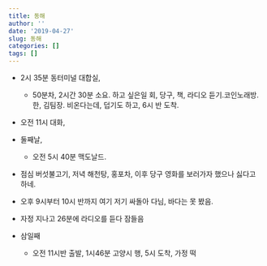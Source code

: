 ```yaml
---
title: 동해
author: ''
date: '2019-04-27'
slug: 동해
categories: []
tags: []
---
```

* 2시 35분 동터미널 대합실,  
   + 50분차, 2시간 30분 소요. 하고 싶은일 회, 당구, 책, 라디오 듣기.코인노래방. 한,  김팀장. 비온다는데, 덥기도 하고, 6시 반 도착.   
   
* 오전 11시 대화,   

* 둘째날, 
  + 오전 5시 40분 맥도날드.    

* 점심 버섯불고기, 저녁 해천탕, 홍포차, 이후 당구 영화를 보러가자 했으나 싫다고 하네.   

* 오후 9시부터 10시 반까지 여기 저기 싸돌아 다님, 바다는 못 봤음.   

* 자정 지나고 26분에 라디오를 듣다 잠들음 

* 삼일째 
  + 오전 11시반 출발, 1시46분 고양시 행, 5시 도착, 가정 떡   

